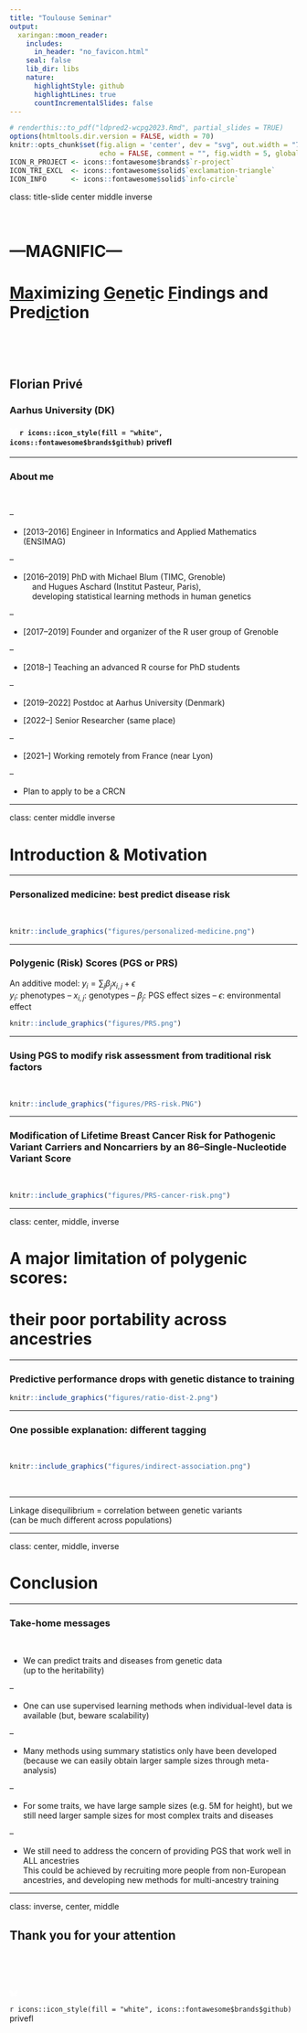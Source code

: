 ```yaml
---
title: "Toulouse Seminar"
output:
  xaringan::moon_reader:
    includes:
      in_header: "no_favicon.html"
    seal: false
    lib_dir: libs
    nature:
      highlightStyle: github
      highlightLines: true
      countIncrementalSlides: false
---
```


```r
# renderthis::to_pdf("ldpred2-wcpg2023.Rmd", partial_slides = TRUE)
options(htmltools.dir.version = FALSE, width = 70)
knitr::opts_chunk$set(fig.align = 'center', dev = "svg", out.width = "70%",
                      echo = FALSE, comment = "", fig.width = 5, global.par = TRUE)
ICON_R_PROJECT <- icons::fontawesome$brands$`r-project`
ICON_TRI_EXCL  <- icons::fontawesome$solid$`exclamation-triangle`
ICON_INFO      <- icons::fontawesome$solid$`info-circle`
```

class: title-slide center middle inverse

<br>

# &mdash;**MAGNIFIC**&mdash;
# <u>Ma</u>ximizing <u>G</u>e<u>n</u>et<u>i</u>c <u>F</u>indings and Pred<u>ic</u>tion

<br>

<br>

## Florian Privé 
### Aarhus University (DK)
#### <svg xmlns="http://www.w3.org/2000/svg" viewBox="0 0 576 512" width="1em" height="1em"><path d="M407.8 294.7c-3.3-.4-6.7-.8-10-1.3c3.4 .4 6.7 .9 10 1.3zM288 227.1C261.9 176.4 190.9 81.9 124.9 35.3C61.6-9.4 37.5-1.7 21.6 5.5C3.3 13.8 0 41.9 0 58.4S9.1 194 15 213.9c19.5 65.7 89.1 87.9 153.2 80.7c3.3-.5 6.6-.9 10-1.4c-3.3 .5-6.6 1-10 1.4C74.3 308.6-9.1 342.8 100.3 464.5C220.6 589.1 265.1 437.8 288 361.1c22.9 76.7 49.2 222.5 185.6 103.4c102.4-103.4 28.1-156-65.8-169.9c-3.3-.4-6.7-.8-10-1.3c3.4 .4 6.7 .9 10 1.3c64.1 7.1 133.6-15.1 153.2-80.7C566.9 194 576 75 576 58.4s-3.3-44.7-21.6-52.9c-15.8-7.1-40-14.9-103.2 29.8C385.1 81.9 314.1 176.4 288 227.1z" fill="white"/></svg> `r icons::icon_style(fill = "white", icons::fontawesome$brands$github)` privefl

---

### About me

<br>

--

- [2013&#8211;2016] Engineer in Informatics and Applied Mathematics (ENSIMAG)

--

- [2016&#8211;2019] PhD with Michael Blum (TIMC, Grenoble)     
$~~~~$and Hugues Aschard (Institut Pasteur, Paris),    
$~~~~$developing statistical learning methods in human genetics

--

- [2017&#8211;2019] Founder and organizer of the R user group of Grenoble

--

- [2018&#8211;] Teaching an advanced R course for PhD students

--

- [2019&#8211;2022] Postdoc at Aarhus University (Denmark)

- [2022&#8211;] Senior Researcher (same place)

--

- [2021&#8211;] Working remotely from France (near Lyon)

--

- Plan to apply to be a CRCN

---

class: center middle inverse

# Introduction & Motivation

---

### Personalized medicine: best predict disease risk 

<br>

```r
knitr::include_graphics("figures/personalized-medicine.png")
```

---

### Polygenic (Risk) Scores (PGS or PRS)

An additive model: $y_i = \sum_j \beta_j x_{i,j} + \epsilon$    
$y_i$: phenotypes &ndash; $x_{i,j}$: genotypes &ndash; $\beta_j$: PGS effect sizes &ndash; $\epsilon$: environmental effect

```r
knitr::include_graphics("figures/PRS.png")
```

---

### Using PGS to modify risk assessment from traditional risk factors

<br>

```r
knitr::include_graphics("figures/PRS-risk.PNG")
```

---

### Modification of Lifetime Breast Cancer Risk for Pathogenic Variant Carriers and Noncarriers by an 86–Single-Nucleotide Variant Score

<br>

```r
knitr::include_graphics("figures/PRS-cancer-risk.png")
```

---

class: center, middle, inverse

# A major limitation of polygenic scores:

# their poor portability across ancestries

---

### Predictive performance drops with genetic distance to training

```r
knitr::include_graphics("figures/ratio-dist-2.png")
```

<!-- <span class="footnote">Recall: $\text{dist}_{PC}^2 \propto F_{ST}$</span> -->

---

### One possible explanation: different tagging

<br>

```r
knitr::include_graphics("figures/indirect-association.png")
```

<br>

***

Linkage disequilibrium = correlation between genetic variants    
(can be much different across populations)

---

class: center, middle, inverse

# Conclusion

---

### Take-home messages

<br>

- We can predict traits and diseases from genetic data    
(up to the heritability)

--

- One can use supervised learning methods when individual-level data is available (but, beware scalability)

--

- Many methods using summary statistics only have been developed (because we can easily obtain larger sample sizes through meta-analysis)

--

- For some traits, we have large sample sizes (e.g. 5M for height), but we still need larger sample sizes for most complex traits and diseases

--

- We still need to address the concern of providing PGS that work well in ALL ancestries    
This could be achieved by recruiting more people from non-European ancestries, and developing new methods for multi-ancestry training

---

class: inverse, center, middle

## Thank you for your attention

<br>
<br>
<br>

<svg xmlns="http://www.w3.org/2000/svg" viewBox="0 0 576 512" width="1em" height="1em"><path d="M407.8 294.7c-3.3-.4-6.7-.8-10-1.3c3.4 .4 6.7 .9 10 1.3zM288 227.1C261.9 176.4 190.9 81.9 124.9 35.3C61.6-9.4 37.5-1.7 21.6 5.5C3.3 13.8 0 41.9 0 58.4S9.1 194 15 213.9c19.5 65.7 89.1 87.9 153.2 80.7c3.3-.5 6.6-.9 10-1.4c-3.3 .5-6.6 1-10 1.4C74.3 308.6-9.1 342.8 100.3 464.5C220.6 589.1 265.1 437.8 288 361.1c22.9 76.7 49.2 222.5 185.6 103.4c102.4-103.4 28.1-156-65.8-169.9c-3.3-.4-6.7-.8-10-1.3c3.4 .4 6.7 .9 10 1.3c64.1 7.1 133.6-15.1 153.2-80.7C566.9 194 576 75 576 58.4s-3.3-44.7-21.6-52.9c-15.8-7.1-40-14.9-103.2 29.8C385.1 81.9 314.1 176.4 288 227.1z" fill="white"/></svg> `r icons::icon_style(fill = "white", icons::fontawesome$brands$github)` privefl
